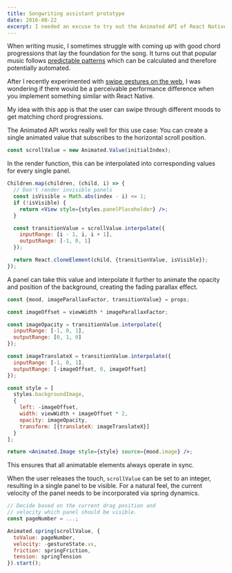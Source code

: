 ```yaml
---
title: Songwriting assistant prototype
date: 2016-08-22
excerpt: I needed an excuse to try out the Animated API of React Native.
---
```



When writing music, I sometimes struggle with coming up with good chord
progressions that lay the foundation for the song. It turns out that popular
music follows [predictable patterns](https://www.hooktheory.com/trends) which
can be calculated and therefore potentially automated.

After I recently experimented with [swipe
gestures on the web](/blog/gesture-based-photo-gallery-physics), I was wondering if there
would be a perceivable performance difference when you implement something similar with React
Native.

My idea with this app is that the user can swipe through different moods to get
matching chord progressions.

<Figure>
  <PhoneFrame>
    <ScreenVideo source={require('./demo.mp4')} />
  </PhoneFrame>
</Figure>

The Animated API works really well for this use case: You can create a single
animated value that subscribes to the horizontal scroll position.

```jsx
const scrollValue = new Animated.Value(initialIndex);
```

In the render function, this can be interpolated into corresponding values for every single panel.

```jsx
Children.map(children, (child, i) => {
  // Don't render invisible panels
  const isVisible = Math.abs(index - i) <= 1;
  if (!isVisible) {
    return <View style={styles.panelPlaceholder} />;
  }

  const transitionValue = scrollValue.interpolate({
    inputRange: [i - 1, i, i + 1],
    outputRange: [-1, 0, 1]
  });

  return React.cloneElement(child, {transitionValue, isVisible});
});
```

A panel can take this value and interpolate it further to animate the opacity
and position of the background, creating the fading parallax effect.

```jsx
const {mood, imageParallaxFactor, transitionValue} = props;

const imageOffset = viewWidth * imageParallaxFactor;

const imageOpacity = transitionValue.interpolate({
  inputRange: [-1, 0, 1],
  outputRange: [0, 1, 0]
});

const imageTranslateX = transitionValue.interpolate({
  inputRange: [-1, 0, 1],
  outputRange: [-imageOffset, 0, imageOffset]
});

const style = [
  styles.backgroundImage,
  {
    left: -imageOffset,
    width: viewWidth + imageOffset * 2,
    opacity: imageOpacity,
    transform: [{translateX: imageTranslateX}]
  }
];

return <Animated.Image style={style} source={mood.image} />;
```

This ensures that all animatable elements always operate in sync.

When the user releases the touch, `scrollValue` can be set to an integer,
resulting in a single panel to be visible. For a natural feel, the current
velocity of the panel needs to be incorporated via spring dynamics.

```jsx
// Decide based on the current drag position and
// velocity which panel should be visible.
const pageNumber = ...;

Animated.spring(scrollValue, {
  toValue: pageNumber,
  velocity: -gestureState.vx,
  friction: springFriction,
  tension: springTension
}).start();
```
